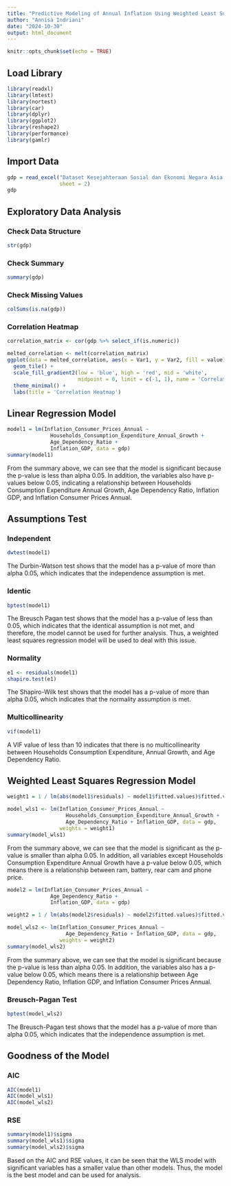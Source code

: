 ---
title: "Predictive Modeling of Annual Inflation Using Weighted Least Squares Regression"
author: "Annisa Indriani"
date: "2024-10-30"
output: html_document
---

```{r setup, include=FALSE}
knitr::opts_chunk$set(echo = TRUE)
```

## Load Library

```{r}
library(readxl)
library(lmtest)
library(nortest)
library(car)
library(dplyr)
library(ggplot2)
library(reshape2)
library(performance)
library(gamlr)
```

## Import Data

```{r}
gdp = read_excel("Dataset Kesejahteraan Sosial dan Ekonomi Negara Asia 2022.xlsx",
                 sheet = 2)
gdp
```

## Exploratory Data Analysis

### Check Data Structure

```{r}
str(gdp)
```

### **Check Summary**

```{r}
summary(gdp)
```

### **Check Missing Values**

```{r}
colSums(is.na(gdp))
```

### **Correlation Heatmap**

```{r}
correlation_matrix <- cor(gdp %>% select_if(is.numeric))

melted_correlation <- melt(correlation_matrix)
ggplot(data = melted_correlation, aes(x = Var1, y = Var2, fill = value)) +
  geom_tile() +
  scale_fill_gradient2(low = 'blue', high = 'red', mid = 'white', 
                       midpoint = 0, limit = c(-1, 1), name = 'Correlation') +
  theme_minimal() +
  labs(title = 'Correlation Heatmap')
```

## **Linear Regression Model**

```{r}
model1 = lm(Inflation_Consumer_Prices_Annual ~ 
              Households_Consumption_Expenditure_Annual_Growth +
              Age_Dependency_Ratio +
              Inflation_GDP, data = gdp)
summary(model1)
```

From the summary above, we can see that the model is significant because the p-value is less than alpha 0.05. In addition, the variables also have p-values below 0.05, indicating a relationship between Households Consumption Expenditure Annual Growth, Age Dependency Ratio, Inflation GDP, and Inflation Consumer Prices Annual.

## **Assumptions Test**

### **Independent**

```{r}
dwtest(model1)
```

The Durbin-Watson test shows that the model has a p-value of more than alpha 0.05, which indicates that the independence assumption is met.

### **Identic**

```{r}
bptest(model1)
```

The Breusch Pagan test shows that the model has a p-value of less than 0.05, which indicates that the identical assumption is not met, and therefore, the model cannot be used for further analysis. Thus, a weighted least squares regression model will be used to deal with this issue.

### **Normality**

```{r}
e1 <- residuals(model1)
shapiro.test(e1)
```

The Shapiro-Wilk test shows that the model has a p-value of more than alpha 0.05, which indicates that the normality assumption is met.

### **Multicollinearity**

```{r}
vif(model1)
```

A VIF value of less than 10 indicates that there is no multicollinearity between Households Consumption Expenditure, Annual Growth, and Age Dependency Ratio.

## **Weighted Least Squares Regression Model**

```{r}
weight1 = 1 / lm(abs(model1$residuals) ~ model1$fitted.values)$fitted.values^2

model_wls1 <- lm(Inflation_Consumer_Prices_Annual ~ 
                   Households_Consumption_Expenditure_Annual_Growth +
                   Age_Dependency_Ratio + Inflation_GDP, data = gdp, 
                 weights = weight1)
summary(model_wls1)
```

From the summary above, we can see that the model is significant as the p-value is smaller than alpha 0.05. In addition, all variables except Households Consumption Expenditure Annual Growth have a p-value below 0.05, which means there is a relationship between ram, battery, rear cam and phone price.

```{r}
model2 = lm(Inflation_Consumer_Prices_Annual ~
              Age_Dependency_Ratio +
              Inflation_GDP, data = gdp)

weight2 = 1 / lm(abs(model2$residuals) ~ model2$fitted.values)$fitted.values^2

model_wls2 <- lm(Inflation_Consumer_Prices_Annual ~ 
                   Age_Dependency_Ratio + Inflation_GDP, data = gdp, 
                 weights = weight2)
summary(model_wls2)
```

From the summary above, we can see that the model is significant because the p-value is less than alpha 0.05. In addition, the variables also has a p-value below 0.05, which means there is a relationship between Age Dependency Ratio, Inflation GDP, and Inflation Consumer Prices Annual.

### Breusch-Pagan Test

```{r}
bptest(model_wls2)
```

The Breusch-Pagan test shows that the model has a p-value of more than alpha 0.05, which indicates that the independence assumption is met.

## **Goodness of the Model**

### **AIC**

```{r}
AIC(model1)
AIC(model_wls1)
AIC(model_wls2)
```

### RSE

```{r}
summary(model1)$sigma
summary(model_wls1)$sigma
summary(model_wls2)$sigma
```

Based on the AIC and RSE values, it can be seen that the WLS model with significant variables has a smaller value than other models. Thus, the model is the best model and can be used for analysis.
